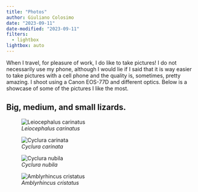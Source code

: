 ```yaml
---
title: "Photos"
author: Giuliano Colosimo
date: "2023-09-11"
date-modified: "2023-09-11"
filters:
  - lightbox
lightbox: auto
---
```


When I travel, for pleasure of work, I do like to take pictures! I do not necessarily use my phone, although I would lie if I said that it is way easier to take pictures with a cell phone and the quality is, sometimes, pretty amazing. I shoot using a Canon EOS-77D and different optics. Below is a showcase of some of the pictures I like the most.

## Big, medium, and small lizards.

::: {layout="[[1], [1, 1], [1]]"}
![*Leiocephalus carinatus*](photos/leiocephalus.jpeg){group="lizards" description="The lion lizard from the Turks and Caicos. _credit:_ Giuliano Colosimo"}

![*Cyclura carinata*](photos/ccarinata.jpeg){group="lizards" description="Something _credit:_ Giuliano Colosimo"}

![*Cyclura nubila*](photos/cnubila.jpeg){group="lizards" description="Something _credit:_ Giuliano Colosimo"}

![*Amblyrhincus cristatus*](photos/amblyrhincus.jpeg){group="lizards" description="Something _credit:_ Giuliano Colosimo"}
:::
